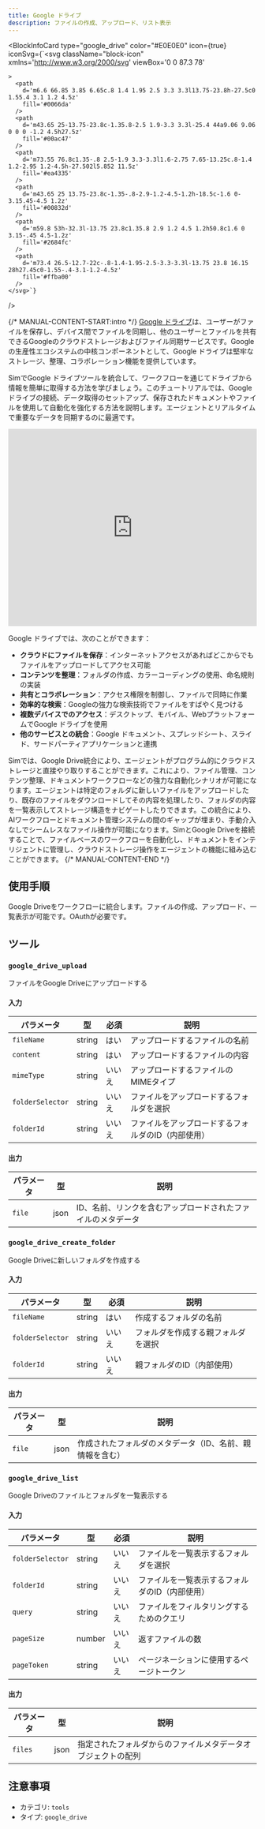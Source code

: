 ```yaml
---
title: Google ドライブ
description: ファイルの作成、アップロード、リスト表示
---
```



<BlockInfoCard 
  type="google_drive"
  color="#E0E0E0"
  icon={true}
  iconSvg={`<svg className="block-icon"
      xmlns='http://www.w3.org/2000/svg'
      viewBox='0 0 87.3 78'
      
      
      
    >
      <path
        d='m6.6 66.85 3.85 6.65c.8 1.4 1.95 2.5 3.3 3.3l13.75-23.8h-27.5c0 1.55.4 3.1 1.2 4.5z'
        fill='#0066da'
      />
      <path
        d='m43.65 25-13.75-23.8c-1.35.8-2.5 1.9-3.3 3.3l-25.4 44a9.06 9.06 0 0 0 -1.2 4.5h27.5z'
        fill='#00ac47'
      />
      <path
        d='m73.55 76.8c1.35-.8 2.5-1.9 3.3-3.3l1.6-2.75 7.65-13.25c.8-1.4 1.2-2.95 1.2-4.5h-27.502l5.852 11.5z'
        fill='#ea4335'
      />
      <path
        d='m43.65 25 13.75-23.8c-1.35-.8-2.9-1.2-4.5-1.2h-18.5c-1.6 0-3.15.45-4.5 1.2z'
        fill='#00832d'
      />
      <path
        d='m59.8 53h-32.3l-13.75 23.8c1.35.8 2.9 1.2 4.5 1.2h50.8c1.6 0 3.15-.45 4.5-1.2z'
        fill='#2684fc'
      />
      <path
        d='m73.4 26.5-12.7-22c-.8-1.4-1.95-2.5-3.3-3.3l-13.75 23.8 16.15 28h27.45c0-1.55-.4-3.1-1.2-4.5z'
        fill='#ffba00'
      />
    </svg>`}
/>

{/* MANUAL-CONTENT-START:intro */}
[Google ドライブ](https://drive.google.com)は、ユーザーがファイルを保存し、デバイス間でファイルを同期し、他のユーザーとファイルを共有できるGoogleのクラウドストレージおよびファイル同期サービスです。Googleの生産性エコシステムの中核コンポーネントとして、Google ドライブは堅牢なストレージ、整理、コラボレーション機能を提供しています。

SimでGoogle ドライブツールを統合して、ワークフローを通じてドライブから情報を簡単に取得する方法を学びましょう。このチュートリアルでは、Google ドライブの接続、データ取得のセットアップ、保存されたドキュメントやファイルを使用して自動化を強化する方法を説明します。エージェントとリアルタイムで重要なデータを同期するのに最適です。

<iframe
  width="100%"
  height="400"
  src="https://www.youtube.com/embed/cRoRr4b-EAs"
  title="SimでGoogle ドライブツールを使用する"
  frameBorder="0"
  allow="accelerometer; autoplay; clipboard-write; encrypted-media; gyroscope; picture-in-picture"
  allowFullScreen
></iframe>

Google ドライブでは、次のことができます：

- **クラウドにファイルを保存**：インターネットアクセスがあればどこからでもファイルをアップロードしてアクセス可能
- **コンテンツを整理**：フォルダの作成、カラーコーディングの使用、命名規則の実装
- **共有とコラボレーション**：アクセス権限を制御し、ファイルで同時に作業
- **効率的な検索**：Googleの強力な検索技術でファイルをすばやく見つける
- **複数デバイスでのアクセス**：デスクトップ、モバイル、WebプラットフォームでGoogle ドライブを使用
- **他のサービスとの統合**：Google ドキュメント、スプレッドシート、スライド、サードパーティアプリケーションと連携

Simでは、Google Drive統合により、エージェントがプログラム的にクラウドストレージと直接やり取りすることができます。これにより、ファイル管理、コンテンツ整理、ドキュメントワークフローなどの強力な自動化シナリオが可能になります。エージェントは特定のフォルダに新しいファイルをアップロードしたり、既存のファイルをダウンロードしてその内容を処理したり、フォルダの内容を一覧表示してストレージ構造をナビゲートしたりできます。この統合により、AIワークフローとドキュメント管理システムの間のギャップが埋まり、手動介入なしでシームレスなファイル操作が可能になります。SimとGoogle Driveを接続することで、ファイルベースのワークフローを自動化し、ドキュメントをインテリジェントに管理し、クラウドストレージ操作をエージェントの機能に組み込むことができます。
{/* MANUAL-CONTENT-END */}

## 使用手順

Google Driveをワークフローに統合します。ファイルの作成、アップロード、一覧表示が可能です。OAuthが必要です。

## ツール

### `google_drive_upload`

ファイルをGoogle Driveにアップロードする

#### 入力

| パラメータ | 型 | 必須 | 説明 |
| --------- | ---- | -------- | ----------- |
| `fileName` | string | はい | アップロードするファイルの名前 |
| `content` | string | はい | アップロードするファイルの内容 |
| `mimeType` | string | いいえ | アップロードするファイルのMIMEタイプ |
| `folderSelector` | string | いいえ | ファイルをアップロードするフォルダを選択 |
| `folderId` | string | いいえ | ファイルをアップロードするフォルダのID（内部使用） |

#### 出力

| パラメータ | 型 | 説明 |
| --------- | ---- | ----------- |
| `file` | json | ID、名前、リンクを含むアップロードされたファイルのメタデータ |

### `google_drive_create_folder`

Google Driveに新しいフォルダを作成する

#### 入力

| パラメータ | 型 | 必須 | 説明 |
| --------- | ---- | -------- | ----------- |
| `fileName` | string | はい | 作成するフォルダの名前 |
| `folderSelector` | string | いいえ | フォルダを作成する親フォルダを選択 |
| `folderId` | string | いいえ | 親フォルダのID（内部使用） |

#### 出力

| パラメータ | 型 | 説明 |
| --------- | ---- | ----------- |
| `file` | json | 作成されたフォルダのメタデータ（ID、名前、親情報を含む） |

### `google_drive_list`

Google Driveのファイルとフォルダを一覧表示する

#### 入力

| パラメータ | 型 | 必須 | 説明 |
| --------- | ---- | -------- | ----------- |
| `folderSelector` | string | いいえ | ファイルを一覧表示するフォルダを選択 |
| `folderId` | string | いいえ | ファイルを一覧表示するフォルダのID（内部使用） |
| `query` | string | いいえ | ファイルをフィルタリングするためのクエリ |
| `pageSize` | number | いいえ | 返すファイルの数 |
| `pageToken` | string | いいえ | ページネーションに使用するページトークン |

#### 出力

| パラメータ | 型 | 説明 |
| --------- | ---- | ----------- |
| `files` | json | 指定されたフォルダからのファイルメタデータオブジェクトの配列 |

## 注意事項

- カテゴリ: `tools`
- タイプ: `google_drive`

